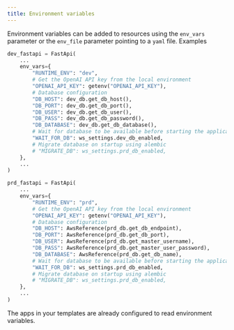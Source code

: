 ```yaml
---
title: Environment variables
---
```


Environment variables can be added to resources using the `env_vars` parameter or the `env_file` parameter pointing to a `yaml` file. Examples

```python dev_resources.py
dev_fastapi = FastApi(
    ...
    env_vars={
        "RUNTIME_ENV": "dev",
        # Get the OpenAI API key from the local environment
        "OPENAI_API_KEY": getenv("OPENAI_API_KEY"),
        # Database configuration
        "DB_HOST": dev_db.get_db_host(),
        "DB_PORT": dev_db.get_db_port(),
        "DB_USER": dev_db.get_db_user(),
        "DB_PASS": dev_db.get_db_password(),
        "DB_DATABASE": dev_db.get_db_database(),
        # Wait for database to be available before starting the application
        "WAIT_FOR_DB": ws_settings.dev_db_enabled,
        # Migrate database on startup using alembic
        # "MIGRATE_DB": ws_settings.prd_db_enabled,
    },
    ...
)
```

```python prd_resources.py
prd_fastapi = FastApi(
    ...
    env_vars={
        "RUNTIME_ENV": "prd",
        # Get the OpenAI API key from the local environment
        "OPENAI_API_KEY": getenv("OPENAI_API_KEY"),
        # Database configuration
        "DB_HOST": AwsReference(prd_db.get_db_endpoint),
        "DB_PORT": AwsReference(prd_db.get_db_port),
        "DB_USER": AwsReference(prd_db.get_master_username),
        "DB_PASS": AwsReference(prd_db.get_master_user_password),
        "DB_DATABASE": AwsReference(prd_db.get_db_name),
        # Wait for database to be available before starting the application
        "WAIT_FOR_DB": ws_settings.prd_db_enabled,
        # Migrate database on startup using alembic
        # "MIGRATE_DB": ws_settings.prd_db_enabled,
    },
    ...
)
```

The apps in your templates are already configured to read environment variables.
